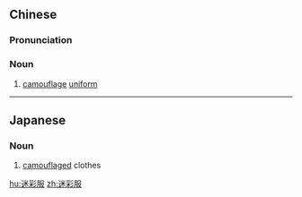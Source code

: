 ==Chinese==
{{zh-forms|type=21}}

===Pronunciation===
{{zh-pron
|m=mícǎifú
|c=mai4 coi2 fuk6
|cat=n
}}

===Noun===
{{zh-noun}}

# {{lb|zh|military}} [[camouflage]] [[uniform]]

----

==Japanese==
{{ja-kanjitab|迷|彩|服}}

===Noun===
{{ja-noun|めいさいふく}}

# [[camouflaged]] clothes

[[hu:迷彩服]]
[[zh:迷彩服]]